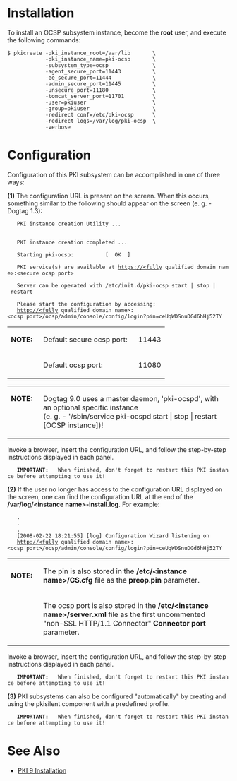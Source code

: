 = Installation =

To install an OCSP subsystem instance, become the '''root''' user, and execute the following commands:

 $ pkicreate -pki_instance_root=/var/lib       \
             -pki_instance_name=pki-ocsp       \
             -subsystem_type=ocsp              \
             -agent_secure_port=11443          \
             -ee_secure_port=11444             \
             -admin_secure_port=11445          \
             -unsecure_port=11180              \
             -tomcat_server_port=11701         \
             -user=pkiuser                     \
             -group=pkiuser                    \
             -redirect conf=/etc/pki-ocsp      \
             -redirect logs=/var/log/pki-ocsp  \
             -verbose

= Configuration =

Configuration of this PKI subsystem can be accomplished in one of three ways:

'''(1)''' The configuration URL is present on the screen.  When this occurs, something similar to the following should appear on the screen (e. g. - Dogtag 1.3):

    PKI instance creation Utility ...
    
    
    PKI instance creation completed ...
    
    Starting pki-ocsp:          [  OK  ]
    
    PKI service(s) are available at https://&lt;fully qualified domain name&gt;:&lt;secure ocsp port&gt;
    
    Server can be operated with /etc/init.d/pki-ocsp start | stop | restart
    
    Please start the configuration by accessing:
    http://&lt;fully qualified domain name&gt;:&lt;ocsp port&gt;/ocsp/admin/console/config/login?pin=ceUqWDSnuDGd6hHj52TY

<table>
<tr>
<td>'''NOTE:&nbsp;&nbsp;'''</td>
<td>Default secure ocsp port:&nbsp;&nbsp;</td>
<td>11443</td>
</tr>
<tr>
<td>&nbsp;</td>
<td>Default ocsp port:</td>
<td>11080</td>
</tr>
</table>

<table>
<tr>
<td valign="top">'''NOTE:&nbsp;&nbsp;'''</td>
<td valign="top">Dogtag 9.0 uses a master daemon, 'pki-ocspd', with an optional specific instance<br>(e. g. - '/sbin/service pki-ocspd start | stop | restart [OCSP instance])!</td>
</tr>
</table>

Invoke a browser, insert the configuration URL, and follow the step-by-step instructions displayed in each panel.

    '''IMPORTANT:&nbsp;&nbsp;''' When finished, don't forget to restart this PKI instance before attempting to use it!

'''(2)''' If the user no longer has access to the configuration URL displayed on the screen, one can find the configuration URL at the end of the '''/var/log/&lt;instance name&gt;-install.log'''.  For example:

    .
    .
    .
    [2008-02-22 18:21:55] [log] Configuration Wizard listening on
    http://&lt;fully qualified domain name&gt;:&lt;ocsp port&gt;/ocsp/admin/console/config/login?pin=ceUqWDSnuDGd6hHj52TY

<table>
<tr>
<td>'''NOTE:&nbsp;&nbsp;'''</td>
<td>The pin is also stored in the '''/etc/&lt;instance name&gt;/CS.cfg''' file as the '''preop.pin''' parameter.</td>
</tr>
<tr>
<td>&nbsp;</td>
<td>The ocsp port is also stored in the '''/etc/&lt;instance name&gt;/server.xml''' file as the first uncommented "non-SSL HTTP/1.1 Connector" '''Connector port''' parameter.</td>
</tr>
</table>

Invoke a browser, insert the configuration URL, and follow the step-by-step instructions displayed in each panel.

    '''IMPORTANT:&nbsp;&nbsp;''' When finished, don't forget to restart this PKI instance before attempting to use it!

'''(3)''' PKI subsystems can also be configured "automatically" by creating and using the pkisilent component with a predefined profile.

    '''IMPORTANT:&nbsp;&nbsp;''' When finished, don't forget to restart this PKI instance before attempting to use it!

= See Also =

* [[PKI 9 Installation]]